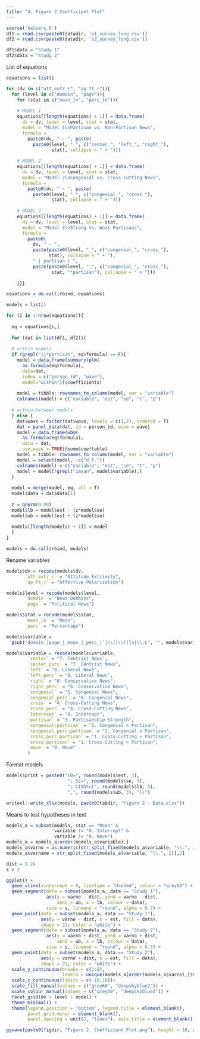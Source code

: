 ```yaml
---
title: "4. Figure 2 Coefficient Plot"
---
```


```r
source('helpers.R')
df1 = read.csv(paste0(datadir, 's1_survey_long.csv'))
df2 = read.csv(paste0(datadir, 's2_survey_long.csv'))

df1$data = "Study 1"
df2$data = "Study 2"
```

List of equations
```r
equations = list()

for (dv in c("att_extr_r", "ap_ft_r")){
  for (level in c("domain", "page")){
    for (stat in c("mean_ln", "perc_ln")){
    
    # MODEL 1
    equations[[length(equations) + 1]] = data.frame(
      dv = dv, level = level, stat = stat, 
      model = "Model 1\nPartisan vs. Non-Partisan News",
      formula = 
        paste0(dv, " ~ ", paste(
          paste0(level, "_", c("center_", "left_", "right_"),
                 stat), collapse = " + ")))
    
    # MODEL 2
    equations[[length(equations) + 1]] = data.frame(
      dv = dv, level = level, stat = stat, 
      model = "Model 2\nCongenial vs. Cross-Cutting News",
      formula = 
        paste0(dv, " ~ ", paste(
          paste0(level, "_", c("congenial_", "cross_"),
                 stat), collapse = " + ")))
    
    # MODEL 3 
    equations[[length(equations) + 1]] = data.frame(
      dv = dv, level = level, stat = stat, 
      model = "Model 3\nStrong vs. Weak Partisans",
      formula = 
        paste0(
          dv, " ~ ", 
          paste(paste0(level, "_", c("congenial_", "cross_"),
                stat), collapse = " + "), 
          " | partisan | ", 
          paste(paste0(level, "_", c("congenial_", "cross_"),
                 stat, "*partisan"), collapse = " + ")))
    
    }}}

equations = do.call(rbind, equations)
```

```r
models = list()

for (i in 1:nrow(equations)){
  
  eq = equations[i,]
  
  for (dat in list(df1, df2)){ 
    
  # within models  
  if (grepl("\\*partisan", eq$formula) == F){
    model = data.frame(summary(plm(
      as.formula(eq$formula), 
      data=dat, 
      index = c("person_id", "wave"), 
      model="within"))$coefficients)
    
    model = tibble::rownames_to_column(model, var = "variable")
    colnames(model) = c("variable", "est", "se", "t", "p")
    
  # within-between models
  } else {
    dat$wave = factor(dat$wave, levels = c(1,2), ordered = T)
    dat = panel_data(dat, id = person_id, wave = wave)
    model = data.frame(wbm(
      as.formula(eq$formula), 
      data = dat, 
      use.wave = TRUE)@summ$coeftable)
    model = tibble::rownames_to_column(model, var = "variable")
    model = select(model, -c("d.f."))
    colnames(model) = c("variable", "est", "se", "t", "p")
    model = model[!grepl("imean", model$variable),]
  }
  
  model = merge(model, eq, all = T)
  model$data = dat$data[1]
  
  z = qnorm(0.99)
  model$lb = model$est - (z*model$se)
  model$ub = model$est + (z*model$se)
  
  models[[length(models) + 1]] = model
  }
}

models = do.call(rbind, models)
```

Rename variables 
```r
models$dv = recode(models$dv, 
       `att_extr_r` = "Attitude Extrimity",
       `ap_ft_r` = "Affective Polarization")

models$level = recode(models$level, 
       `domain` = "News Domains",
       `page` = "Political News")

models$stat = recode(models$stat, 
       `mean_ln` = "Mean",
       `perc` = "Percentage")

models$variable = 
  gsub("domain_|page_|_mean_|_perc_|`|\\(|\\)|ln|\\.L", "", models$variable)

models$variable = recode(models$variable,
        `center` = "7. Centrist News", 
        `center_perc` = "7. Centrist News", 
        `left` = "8. Liberal News", 
        `left_perc` = "8. Liberal News", 
        `right` = "6. Conservative News", 
        `right_perc` = "6. Conservative News", 
        `congenial` = "5. Congenial News", 
        `congenial_perc` = "5. Congenial News",
        `cross` = "4. Cross-Cutting News", 
        `cross_perc` = "4. Cross-Cutting News",
        `Intercept` = "0. Intercept",
        `partisan` = "3. Partisanship Strength", 
        `congenial:partisan` = "2. Congenial × Partisan", 
        `congenial_perc:partisan` = "2. Congenial × Partisan", 
        `cross_perc:partisan` = "1. Cross-Cutting × Partisan",
        `cross:partisan` = "1. Cross-Cutting × Partisan",
        `wave` = "0. Wave"
        )
```

Format models
```r
models$print = paste0("(B=", round(models$est, 3), 
                       "; SE=", round(models$se, 3),
                       "; CI95%=[", round(models$lb, 3), 
                       ",", round(models$ub, 3), "])")

writexl::write_xlsx(models, paste0(tabdir, "Figure 2 - Data.xlsx"))
```

Means to test hypotheses in text 
```r
models_a = subset(models, stat == "Mean" & 
                  variable != "0. Intercept" & 
                  variable != "0. Wave")
models_a = models_a[order(models_a$variable),]
models_a$varno = as.numeric(str_split_fixed(models_a$variable, "\\.", 2)[,1])
models_a$varname = str_split_fixed(models_a$variable, "\\.", 2)[,2]

dist = 0.24
s = 3

ggplot() + 
  geom_vline(xintercept = 0, linetype = "dashed", colour = "grey60") + 
  geom_segment(data = subset(models_a, data == "Study 1"),
               aes(y = varno - dist, yend = varno - dist, 
                   xend = ub, x = lb, colour = data), 
               size = s, lineend = "round", alpha = 0.7) + 
  geom_point(data = subset(models_a, data == "Study 1"), 
             aes(y = varno - dist, x = est, fill = data), 
             shape = 21, color = "white") + 
  geom_segment(data = subset(models_a, data == "Study 2"),
               aes(y = varno + dist, yend = varno + dist, 
                   xend = ub, x = lb, colour = data), 
               size = s, lineend = "round", alpha = 0.7) + 
  geom_point(data = subset(models_a, data == "Study 2"), 
             aes(y = varno + dist, x = est, fill = data), 
             shape = 21, color = "white") + 
  scale_y_continuous(breaks = c(1:8), 
                     labels = unique(models_a[order(models_a$varno),]$varname))+ 
  scale_x_continuous(limits = c(-10,10))+ 
  scale_fill_manual(values = c("grey60", "deepskyblue2")) +
  scale_colour_manual(values = c("grey60", "deepskyblue2")) +
  facet_grid(dv + level ~ model) + 
  theme_minimal() + 
  theme(legend.position = 'bottom', legend.title = element_blank(),
        panel.grid.minor = element_blank(),
        panel.spacing = unit(2, "lines"), axis.title = element_blank())

ggsave(paste0(figdir, "Figure 2. Coefficient Plot.png"), height = 10, width = 9)
```
